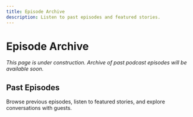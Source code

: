 ```yaml
---
title: Episode Archive
description: Listen to past episodes and featured stories.
---
```


# Episode Archive

*This page is under construction. Archive of past podcast episodes will be available soon.*

## Past Episodes

Browse previous episodes, listen to featured stories, and explore conversations with guests.

